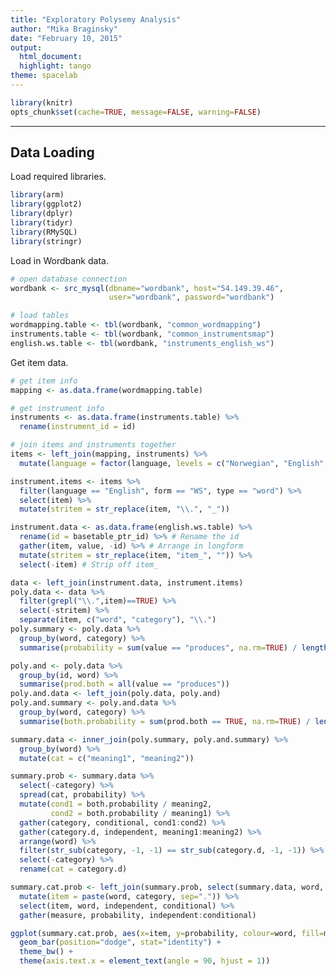 ```yaml
---
title: "Exploratory Polysemy Analysis"
author: "Mika Braginsky"
date: "February 10, 2015"
output:
  html_document:
  highlight: tango
theme: spacelab
---
```

  
```r
library(knitr)
opts_chunk$set(cache=TRUE, message=FALSE, warning=FALSE)
```

***

## Data Loading
  
  Load required libraries.
```r
library(arm)
library(ggplot2)
library(dplyr)
library(tidyr)
library(RMySQL)
library(stringr)
```

Load in Wordbank data.
```r
# open database connection
wordbank <- src_mysql(dbname="wordbank", host="54.149.39.46",
                      user="wordbank", password="wordbank")

# load tables
wordmapping.table <- tbl(wordbank, "common_wordmapping")
instruments.table <- tbl(wordbank, "common_instrumentsmap")
english.ws.table <- tbl(wordbank, "instruments_english_ws")
```

Get item data.
```r
# get item info
mapping <- as.data.frame(wordmapping.table)

# get instrument info
instruments <- as.data.frame(instruments.table) %>%
  rename(instrument_id = id)

# join items and instruments together
items <- left_join(mapping, instruments) %>%
  mutate(language = factor(language, levels = c("Norwegian", "English", "Danish", "Spanish")))
```

```r
instrument.items <- items %>% 
  filter(language == "English", form == "WS", type == "word") %>%
  select(item) %>%
  mutate(stritem = str_replace(item, "\\.", "_"))

instrument.data <- as.data.frame(english.ws.table) %>%
  rename(id = basetable_ptr_id) %>% # Rename the id
  gather(item, value, -id) %>% # Arrange in longform
  mutate(stritem = str_replace(item, "item_", "")) %>%
  select(-item) # Strip off item_ 

data <- left_join(instrument.data, instrument.items)
poly.data <- data %>%
  filter(grepl("\\.",item)==TRUE) %>%
  select(-stritem) %>%
  separate(item, c("word", "category"), "\\.")
poly.summary <- poly.data %>%
  group_by(word, category) %>%
  summarise(probability = sum(value == "produces", na.rm=TRUE) / length(value))

poly.and <- poly.data %>%
  group_by(id, word) %>%
  summarise(prod.both = all(value == "produces"))
poly.and.data <- left_join(poly.data, poly.and)
poly.and.summary <- poly.and.data %>%
  group_by(word, category) %>%
  summarise(both.probability = sum(prod.both == TRUE, na.rm=TRUE) / length(prod.both))

summary.data <- inner_join(poly.summary, poly.and.summary) %>%
  group_by(word) %>%
  mutate(cat = c("meaning1", "meaning2"))

summary.prob <- summary.data %>%
  select(-category) %>%
  spread(cat, probability) %>%
  mutate(cond1 = both.probability / meaning2,
         cond2 = both.probability / meaning1) %>%
  gather(category, conditional, cond1:cond2) %>%
  gather(category.d, independent, meaning1:meaning2) %>%
  arrange(word) %>%
  filter(str_sub(category, -1, -1) == str_sub(category.d, -1, -1)) %>%
  select(-category) %>%
  rename(cat = category.d)

summary.cat.prob <- left_join(summary.prob, select(summary.data, word, category, cat)) %>%
  mutate(item = paste(word, category, sep=".")) %>%
  select(item, word, independent, conditional) %>%
  gather(measure, probability, independent:conditional)
```

```r
ggplot(summary.cat.prob, aes(x=item, y=probability, colour=word, fill=measure)) +
  geom_bar(position="dodge", stat="identity") +
  theme_bw() + 
  theme(axis.text.x = element_text(angle = 90, hjust = 1))
```